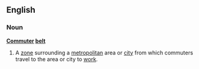 ==English==
===Noun===
{{wikipedia}}
'''[[Commuter]] [[belt]]'''
#A [[zone]] surrounding a [[metropolitan]] area or [[city]] from which commuters travel to the area or city to [[work]].